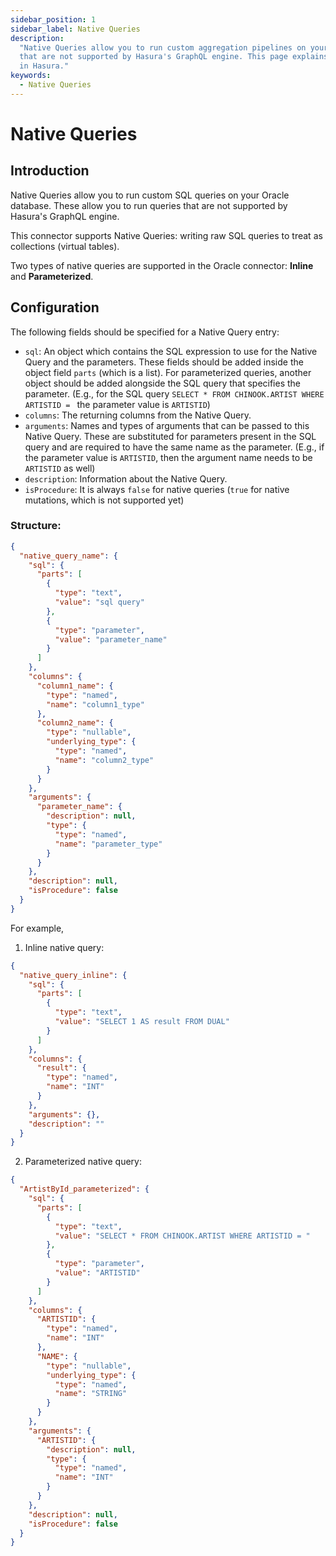 ```yaml
---
sidebar_position: 1
sidebar_label: Native Queries
description:
  "Native Queries allow you to run custom aggregation pipelines on your Oracle database. This allows you to run queries
  that are not supported by Hasura's GraphQL engine. This page explains how to configure various types of Native Queries
  in Hasura."
keywords:
  - Native Queries
---
```


# Native Queries

## Introduction

Native Queries allow you to run custom SQL queries on your Oracle database. These allow you to run queries that are not
supported by Hasura's GraphQL engine.

This connector supports Native Queries: writing raw SQL queries to treat as collections (virtual tables).

Two types of native queries are supported in the Oracle connector: **Inline** and **Parameterized**.

## Configuration

The following fields should be specified for a Native Query entry:

- `sql`: An object which contains the SQL expression to use for the Native Query and the parameters. These fields should
  be added inside the object field `parts` (which is a list). For parameterized queries, another object should be added
  alongside the SQL query that specifies the parameter. (E.g., for the SQL query
  `SELECT * FROM CHINOOK.ARTIST WHERE ARTISTID = ` the parameter value is `ARTISTID`)
- `columns`: The returning columns from the Native Query.
- `arguments`: Names and types of arguments that can be passed to this Native Query. These are substituted for
  parameters present in the SQL query and are required to have the same name as the parameter. (E.g., if the parameter
  value is `ARTISTID`, then the argument name needs to be `ARTISTID` as well)
- `description`: Information about the Native Query.
- `isProcedure`: It is always `false` for native queries (`true` for native mutations, which is not supported yet)

### Structure:

```JSON
{
  "native_query_name": {
    "sql": {
      "parts": [
        {
          "type": "text",
          "value": "sql query"
        },
        {
          "type": "parameter",
          "value": "parameter_name"
        }
      ]
    },
    "columns": {
      "column1_name": {
        "type": "named",
        "name": "column1_type"
      },
      "column2_name": {
        "type": "nullable",
        "underlying_type": {
          "type": "named",
          "name": "column2_type"
        }
      }
    },
    "arguments": {
      "parameter_name": {
        "description": null,
        "type": {
          "type": "named",
          "name": "parameter_type"
        }
      }
    },
    "description": null,
    "isProcedure": false
  }
}
```

For example,

1. Inline native query:

```JSON
{
  "native_query_inline": {
    "sql": {
      "parts": [
        {
          "type": "text",
          "value": "SELECT 1 AS result FROM DUAL"
        }
      ]
    },
    "columns": {
      "result": {
        "type": "named",
        "name": "INT"
      }
    },
    "arguments": {},
    "description": ""
  }
}
```

2. Parameterized native query:

```JSON
{
  "ArtistById_parameterized": {
    "sql": {
      "parts": [
        {
          "type": "text",
          "value": "SELECT * FROM CHINOOK.ARTIST WHERE ARTISTID = "
        },
        {
          "type": "parameter",
          "value": "ARTISTID"
        }
      ]
    },
    "columns": {
      "ARTISTID": {
        "type": "named",
        "name": "INT"
      },
      "NAME": {
        "type": "nullable",
        "underlying_type": {
          "type": "named",
          "name": "STRING"
        }
      }
    },
    "arguments": {
      "ARTISTID": {
        "description": null,
        "type": {
          "type": "named",
          "name": "INT"
        }
      }
    },
    "description": null,
    "isProcedure": false
  }
}
```
